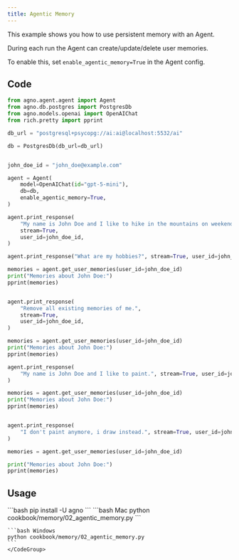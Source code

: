 ```yaml
---
title: Agentic Memory
---
```


This example shows you how to use persistent memory with an Agent.

During each run the Agent can create/update/delete user memories.

To enable this, set `enable_agentic_memory=True` in the Agent config.

## Code

```python agentic_memory.py
from agno.agent.agent import Agent
from agno.db.postgres import PostgresDb
from agno.models.openai import OpenAIChat
from rich.pretty import pprint

db_url = "postgresql+psycopg://ai:ai@localhost:5532/ai"

db = PostgresDb(db_url=db_url)


john_doe_id = "john_doe@example.com"

agent = Agent(
    model=OpenAIChat(id="gpt-5-mini"),
    db=db,
    enable_agentic_memory=True,
)

agent.print_response(
    "My name is John Doe and I like to hike in the mountains on weekends.",
    stream=True,
    user_id=john_doe_id,
)

agent.print_response("What are my hobbies?", stream=True, user_id=john_doe_id)

memories = agent.get_user_memories(user_id=john_doe_id)
print("Memories about John Doe:")
pprint(memories)


agent.print_response(
    "Remove all existing memories of me.",
    stream=True,
    user_id=john_doe_id,
)

memories = agent.get_user_memories(user_id=john_doe_id)
print("Memories about John Doe:")
pprint(memories)

agent.print_response(
    "My name is John Doe and I like to paint.", stream=True, user_id=john_doe_id
)

memories = agent.get_user_memories(user_id=john_doe_id)
print("Memories about John Doe:")
pprint(memories)


agent.print_response(
    "I don't paint anymore, i draw instead.", stream=True, user_id=john_doe_id
)

memories = agent.get_user_memories(user_id=john_doe_id)

print("Memories about John Doe:")
pprint(memories)

```

## Usage

<Steps>
  <Snippet file="create-venv-step.mdx" />

  <Step title="Install libraries">
    ```bash
    pip install -U agno
    ```
  </Step>

  <Step title="Run Example">
    <CodeGroup>
    ```bash Mac
    python cookbook/memory/02_agentic_memory.py
    ```

    ```bash Windows
    python cookbook/memory/02_agentic_memory.py
    ```
    </CodeGroup>
  </Step>
</Steps>
